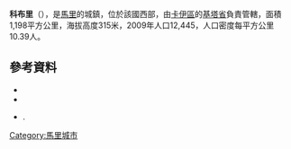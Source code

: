 {{Coord|13|7|6|N|9|53|59|W|display=title}}

'''科布里'''（{{lang-fr|Kobri}}），是[[馬里|馬里]]的城鎮，位於該國西部，由[[卡伊區|卡伊區]]的[[基塔省|基塔省]]負責管轄，面積1,198平方公里，海拔高度315米，2009年人口12,445，人口密度每平方公里10.39人。

==參考資料==
*{{citation | url=http://instat.gov.ml/documentation/kayes.pdf
 | publisher=République de Mali: Institut National de la Statistique| title=Resultats Provisoires RGPH 2009 (Région de Kayes) | language=fr }}
*{{citation |title=Communes de la Région de Kayes |publisher=Ministère de l’administration territoriale et des collectivités locales, République du Mali |url=http://www.matcl.gov.ml/pdf/ComRegKayes.pdf |language=fr |deadurl=yes |archiveurl=https://www.webcitation.org/6AnYG9eqc?url=http://www.matcl.gov.ml/pdf/ComRegKayes.pdf |archivedate=2012-09-19 }}
*{{citation | title=Plan de Sécurité Alimentaire Commune Rurale de Kobri 2007-2011 | publisher=Commissariat à la Sécurité Alimentaire, République du Mali, USAID-Mali | year=2006 | url=http://www.aec.msu.edu/fs2/mali_fd_strtgy/plans/kayes/kita/psa_kobri.pdf | language=fr | deadurl=yes | archiveurl=https://web.archive.org/web/20120908121358/http://www.aec.msu.edu/fs2/mali_fd_strtgy/plans/kayes/kita/psa_kobri.pdf | archivedate=2012年9月8日 | df= }}.

{{卡伊區}}

[[Category:馬里城市|Category:馬里城市]]


{{Mali-geo-stub}}